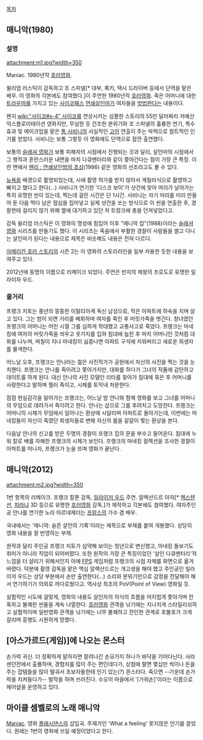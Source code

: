 [[목차]]

== 매니악(1980) ==
=== 설명 ===
attachment:m1.jpg?width=350

Maniac. 1980년작 [[호러영화]].

윌리엄 러스틱이 감독하고 조 스피넬[* 대부, 록키, 택시 드라이버 등에서 단역을 맡은 배우. 이 영화의 각본에도 참여했다.]이 주연한 1980년작 [[호러영화]]. 죽은 어머니에 대한 [[트라우마]]를 가지고 있는 [[사이코패스]] [[연쇄살인마]]가 여자들을 [[방법]]한다는 내용이다.

왠지 [[wiki:"사이코#s-4" 사이코]]를 연상시키는 심플한 스토리의 55만 달러짜리 저예산 익스플로이테이션 영화지만, 무심한 듯 건조한 분위기와 조 스피넬의 훌륭한 연기, 특수효과 및 메이크업을 맡은 [[톰 사비니]]의 사실적인 [[고어]] 연출이 주는 박력으로 컬트적인 인기를 얻었다. 사비니는 보통 그렇듯 이 영화에도 단역으로 잠깐 출연했다.

보통의 [[슬래셔 영화]]가 보통 피해자의 시점에서 진행되는 것과 달리, 살인마의 시점에서 그 행적과 혼란스러운 내면을 마치 다큐멘터리와 같이 쫓아간다는 점이 가장 큰 특징. 이런 면에서 [[헨리 : 연쇄살인범의 초상]](1986) 같은 영화의 선조라고도 볼 수 있다.

[[뉴욕]]을 배경으로 촬영되었는데, 시에 촬영 허가를 받지 않아서 게릴라식으로 촬영하고 빠지고 했다고 한다(...) 사비니가 연기한 '디스코 보이'가 샷건에 맞아 머리가 날아가는 특히 유명한 씬이 있는데, 찍는데 걸린 시간은 단 1시간. 사비니는 자기 머리를 미리 만들어 둔 다음 먹다 남은 점심을 집어넣고 실제 샷건을 쏘는 방식으로 이 씬을 연출한 후, 경찰한테 걸리지 않기 위해 옆에 대기하고 있던 차 트렁크에 총을 던져넣었다고.

감독 윌리엄 러스틱은 이 영화의 명성에 힘입어 이후 "매니악 캅"(1988)이라는 [[슬래셔 영화]] 시리즈를 만들기도 했다. 이 시리즈는 죽음에서 부활한 경찰이 사람들을 썰고 다니는 살인마가 된다는 내용으로 제목은 비슷해도 내용은 전혀 다르다.

[[아메리칸 호러 스토리]]의 시즌 2는 이 영화의 스토리라인을 일부 차용한 듯한 내용을 보여주고 있다.

2012년에 동명의 이름으로 리메이크 되었다. 주연은 반지의 제왕의 프로도로 유명한 일라이자 우드.

=== 줄거리 ===
프랭크 지토는 중년의 뚱뚱한 이탈리아계 독신 남성으로, 작은 아파트에 하숙을 치며 살고 있다. 그는 밤이 되면 거리를 배회하며 여자를 죽인 후 머릿가죽을 벗긴다. 창녀였던 프랭크의 어머니는 어린 시절 그를 심하게 학대했고 교통사고로 죽었다. 프랭크는 마네킹에 여자의 머릿가죽을 씌우고 옷가지를 입혀 침대에 눕힌 후 마치 어머니인 것처럼 대화를 나누며, 며칠이 지나 마네킹이 싫증나면 아파트 구석에 치워버리고 새로운 희생자를 물색한다.

어느날 오후, 프랭크는 안나라는 젊은 사진작가가 공원에서 자신의 사진을 찍는 것을 눈치챈다. 프랭크는 안나를 죽이려고 쫓아가지만, 대화를 하다가 그녀의 작품에 감탄하고 데이트를 하게 된다. 대신 안나의 사진 모델인 리타를 찾아가 침대에 묶은 후 어머니를 사랑한다고 말하며 찔러 죽이고, 시체를 토막내 처분한다.

점점 현실감각을 잃어가는 프랭크는, 어느날 밤 안나와 함께 영화를 보고 그녀를 어머니의 무덤으로 데려가서 죽이려고 한다. 안나는 삽으로 그를 후려치고 도망친다. 프랭크는 어머니의 시체가 무덤에서 일어나는 환상에 시달리며 아파트로 돌아가는데, 이번에는 마네킹들이 자신이 죽였던 희생자들로 변해 자신의 몸을 갈갈이 찢는 환상을 본다.

다음날 안나의 신고를 받은 두명의 경찰이 프랭크 집의 문을 부수고 들어온다. 침대에 누워 칼로 배를 자해한 프랭크의 시체가 보인다. 프랭크의 마네킹 컬렉션을 조사한 경찰이 아파트를 떠나자, 프랭크가 눈을 뜨며 영화가 끝난다.

== 매니악(2012) ==
attachment:m2.jpg?width=350

1번 항목의 리메이크. 프랭크 칼푼 감독, [[일라이저 우드]] 주연. 알렉산드르 아자[* [[엑스텐션]], [[피라냐]] 3D 등으로 유명한 [[호러영화]] 감독.]가 제작하고 각본에도 참여했다. 여자주인공 안나를 연기한 노라 아르네제더는 [[프랑스]]의 가수 겸 배우.

국내에서는 '매니악: 슬픈 살인의 기록'이라는 제목으로 부제를 붙여 개봉했다. 상당히 영화 내용을 잘 반영하는 부제.

원작과 달리 주인공 프랭크 지토가 심약해 보이는 청년으로 변신했고, 마네킹 돌보기도 취미가 아니라 직업이 되어버렸다. 또한 원작의 가장 큰 특징이었던 '살인 다큐멘터리'적 느낌을 더 살리기 위해서인지 아예 [[FPS]] 게임처럼 프랭크의 시점 자체를 화면으로 옮겨버렸다. 덕분에 촬영 감독을 맡은 맥심 알렉산드르는 개고생을 해야 했고 주인공인 일라이저 우드는 상당 부분에서 손만 출연한다(...) 소리와 분위기만으로 감정을 전달해야 해서 연기하기가 의외로 까다로웠다고. 역사상 최초의 PoV(Point of View) 영화일 듯.

실험적인 시도에 걸맞게, 영화의 내용도 살인자의 의식의 흐름을 어지럽게 쫓아가며 잔혹하고 불쾌한 씬들을 계속 나열한다. [[호러영화]] 관객을 낚기에는 지나치게 스타일리쉬하고 실험적이며 일반영화 관객을 낚기에는 너무 불쾌하고 잔인한 관계로 호불호가 크게 갈리며 흥행도 시원하게 망했다.

== [아스가르드(게임)]에 나오는 몬스터 ==
손가락 귀신. 더 정확하게 말하자면 잘려나간 손모가지 하나가 바닥을 기어다닌다. 사라센던전에서 출몰하며, 경험치를 많이 주는 편인데다가, 상점에 팔면 몇십만 씩이나 돈을 주는 잡템들을 많이 떨궈서 초보자들한테 인기 있는(?) 몬스터다. 죽으면 --가운데 손가락을 치켜들다가-- 발작을 하며 쓰러진다. 수오미 마을에서 '[가위손]'이라는 이름으로 헤어샾을 운영하고 있다.

== 마이클 셈벨로의 노래 매니악 ==
[http://www.youtube.com/watch?v=8NjbGr2nk2c Maniac]. 영화 [[플래시댄스]]의 삽입곡. 주제가인 'What a feeling' 못지않은 인기를 끌었다. 원래는 1번의 영화에 쓰일 예정이었다고 한다.
